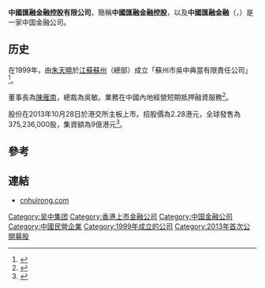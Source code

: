 '''中國匯融金融控股有限公司'''，簡稱'''中國匯融金融控股'''，以及'''中國匯融金融'''（'''{{lang-en|China Huirong Financial Holdings Limited}}'''，{{hkex|1290}}）是一家中国金融公司。

==历史==
在1999年，由[[朱天曉|朱天曉]]於[[江蘇|江蘇]][[蘇州|蘇州]]（總部）成立「蘇州市吳中典當有限責任公司」<ref>{{Cite book|title=中国企业国际化报告 2014 2014版|last=王辉耀主编|first=|publisher=北京：社会科学文献出版社|year=2014.11|isbn=978-7-5097-6671-2|location=|pages=440}}</ref>。

董事長為[[陳雁南|陳雁南]]，總裁為吳敏。業務在中國內地經營短期抵押融資服務<ref>{{Cite web |url=http://www.cnhuirong.com/about.php?tid=4 |title=中國匯融金融控股有限公司簡介 |accessdate=2014-01-06 |archive-date=2014-01-06 |archive-url=https://web.archive.org/web/20140106213445/http://www.cnhuirong.com/about.php?tid=4 |dead-url=no }}</ref>。

股份在2013年10月28日於港交所主板上市。招股價為2.28港元，全球發售為375,236,000股，集資額為9億港元<ref>{{Cite web |url=http://www.cnhuirong.com/upload/C01290_IPO_10141945.pdf |title=中國匯融金融控股有限公司招股資料 |accessdate=2014-01-06 |archive-date=2014-01-06 |archive-url=https://web.archive.org/web/20140106213403/http://www.cnhuirong.com/upload/C01290_IPO_10141945.pdf |dead-url=yes }}</ref>。

==參考==
{{reflist}}

==連結==
*[http://www.cnhuirong.com cnhuirong.com]{{Wayback|url=http://www.cnhuirong.com/ |date=20140106212453 }}

[[Category:吴中集团|Category:吴中集团]]
[[Category:香港上市金融公司|Category:香港上市金融公司]]
[[Category:中国金融公司|Category:中国金融公司]]
[[Category:中國民營企業|Category:中國民營企業]]
[[Category:1999年成立的公司|Category:1999年成立的公司]]
[[Category:2013年首次公開募股|Category:2013年首次公開募股]]
